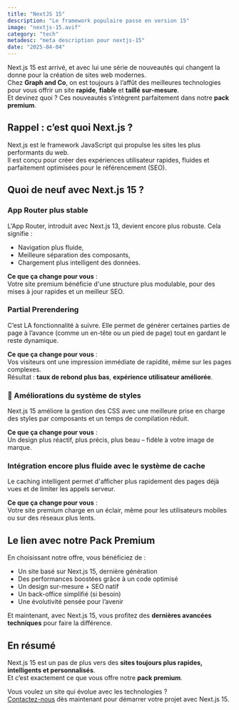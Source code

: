 ```yaml
---
title: "NextJS 15"
description: "Le framework populaire passe en version 15"
image: "nextjs-15.avif"
category: "tech"
metadesc: "meta description pour nextjs-15"
date: "2025-04-04"
---
```


Next.js 15 est arrivé, et avec lui une série de nouveautés qui changent la donne pour la création de sites web modernes.  
Chez **Graph and Co**, on est toujours à l’affût des meilleures technologies pour vous offrir un site **rapide**, **fiable** et **taillé sur-mesure**.  
Et devinez quoi ? Ces nouveautés s’intègrent parfaitement dans notre **pack premium**.

## Rappel : c’est quoi Next.js ?

Next.js est le framework JavaScript qui propulse les sites les plus performants du web.  
Il est conçu pour créer des expériences utilisateur rapides, fluides et parfaitement optimisées pour le référencement (SEO).

## Quoi de neuf avec Next.js 15 ?

### App Router plus stable

L'App Router, introduit avec Next.js 13, devient encore plus robuste. Cela signifie :

- Navigation plus fluide,
- Meilleure séparation des composants,
- Chargement plus intelligent des données.

**Ce que ça change pour vous** :  
Votre site premium bénéficie d'une structure plus modulable, pour des mises à jour rapides et un meilleur SEO.

### Partial Prerendering

C’est LA fonctionnalité à suivre. Elle permet de générer certaines parties de page à l’avance (comme un en-tête ou un pied de page) tout en gardant le reste dynamique.

**Ce que ça change pour vous** :  
Vos visiteurs ont une impression immédiate de rapidité, même sur les pages complexes.  
Résultat : **taux de rebond plus bas**, **expérience utilisateur améliorée**.

### 🎨 Améliorations du système de styles

Next.js 15 améliore la gestion des CSS avec une meilleure prise en charge des styles par composants et un temps de compilation réduit.

**Ce que ça change pour vous** :  
Un design plus réactif, plus précis, plus beau – fidèle à votre image de marque.

### Intégration encore plus fluide avec le système de cache

Le caching intelligent permet d'afficher plus rapidement des pages déjà vues et de limiter les appels serveur.

**Ce que ça change pour vous** :  
Votre site premium charge en un éclair, même pour les utilisateurs mobiles ou sur des réseaux plus lents.

## Le lien avec notre **Pack Premium**

En choisissant notre offre, vous bénéficiez de :

- Un site basé sur Next.js 15, dernière génération
- Des performances boostées grâce à un code optimisé
- Un design sur-mesure + SEO natif
- Un back-office simplifié (si besoin)
- Une évolutivité pensée pour l’avenir

Et maintenant, avec Next.js 15, vous profitez des **dernières avancées techniques** pour faire la différence.

## En résumé

Next.js 15 est un pas de plus vers des **sites toujours plus rapides, intelligents et personnalisés**.  
Et c’est exactement ce que vous offre notre **pack premium**.

Vous voulez un site qui évolue avec les technologies ?  
[Contactez-nous](https://graphandco.net/contact) dès maintenant pour démarrer votre projet avec Next.js 15.
